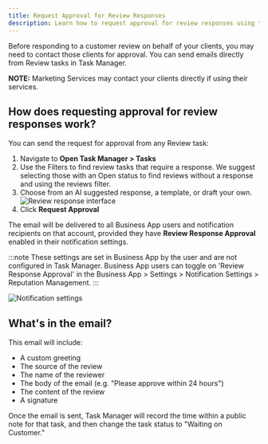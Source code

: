 ```yaml
---
title: Request Approval for Review Responses
description: Learn how to request approval for review responses using the Open Task Manager
---
```


Before responding to a customer review on behalf of your clients, you may need to contact those clients for approval. You can send emails directly from Review tasks in Task Manager.

**NOTE:** Marketing Services may contact your clients directly if using their services.

## How does requesting approval for review responses work?

You can send the request for approval from any Review task:

1. Navigate to **Open Task Manager > Tasks**
2. Use the Filters to find review tasks that require a response. We suggest selecting those with an Open status to find reviews without a response and using the reviews filter.
3. Choose from an AI suggested response, a template, or draft your own.
   ![Review response interface](/img/review-responses/review-response-interface.jpg)
4. Click **Request Approval**

The email will be delivered to all Business App users and notification recipients on that account, provided they have **Review Response Approval** enabled in their notification settings.

:::note
These settings are set in Business App by the user and are not configured in Task Manager. Business App users can toggle on 'Review Response Approval' in the Business App > Settings > Notification Settings > Reputation Management.
:::

![Notification settings](/img/review-responses/notification-settings.jpg)

## What's in the email?

This email will include:

- A custom greeting
- The source of the review
- The name of the reviewer
- The body of the email (e.g. "Please approve within 24 hours")
- The content of the review
- A signature

Once the email is sent, Task Manager will record the time within a public note for that task, and then change the task status to "Waiting on Customer."